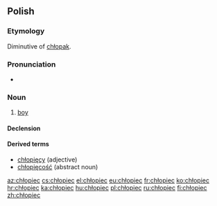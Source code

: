 ==Polish==

===Etymology===
Diminutive of [[chłopak]].

===Pronunciation===
* {{audio|Pl-chłopiec.ogg|Audio}}

===Noun===
{{infl|pl|noun|g=m}}

# [[boy]]

====Declension====
{{pl-decl-noun
|chłopiec|chłopcy
|chłopca|chłopców
|chłopcu|chłopcom
|chłopca|chłopców
|chłopcem|chłopcami
|chłopcu|chłopcach
|chłopcze|chłopcy
}}

====Derived terms====
* [[chłopięcy]] (adjective)
* [[chłopięcość]] (abstract noun)

[[az:chłopiec]]
[[cs:chłopiec]]
[[el:chłopiec]]
[[eu:chłopiec]]
[[fr:chłopiec]]
[[ko:chłopiec]]
[[hr:chłopiec]]
[[ka:chłopiec]]
[[hu:chłopiec]]
[[pl:chłopiec]]
[[ru:chłopiec]]
[[fi:chłopiec]]
[[zh:chłopiec]]